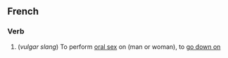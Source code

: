 ==French==
===Verb===
# (''vulgar slang'') To perform [[oral sex]] on (man or woman), to [[go down on]]